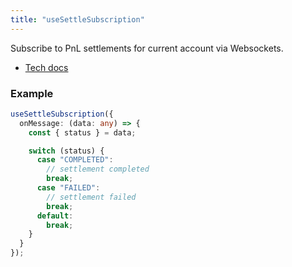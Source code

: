 ```yaml
---
title: "useSettleSubscription"
---
```


Subscribe to PnL settlements for current account via Websockets.

- [Tech docs](/sdks/tech-doc/modules/orderly_network_hooks#usesettlesubscription)

### Example

```ts
useSettleSubscription({
  onMessage: (data: any) => {
    const { status } = data;

    switch (status) {
      case "COMPLETED":
        // settlement completed
        break;
      case "FAILED":
        // settlement failed
        break;
      default:
        break;
    }
  }
});
```
